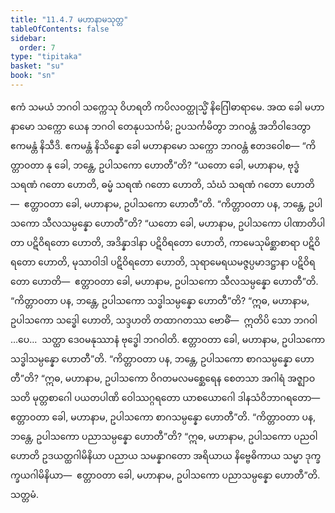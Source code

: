```yaml
---
title: "11.4.7 မဟာနာမသုတ္တ"
tableOfContents: false
sidebar:
  order: 7
type: "tipitaka"
basket: "su"
book: "sn"
---
```



<DynamicBreadcrumb />

<Division number="1033" book="sn" e="ch" v="18" p="433">

<Paragraph number="2022" book="sn">
ဧကံ သမယံ ဘဂဝါ သက္ကေသု ဝိဟရတိ ကပိလဝတ္ထုသ္မိံ နိဂြေါဓာရာမေ. အထ ခေါ မဟာနာမော သက္ကော ယေန ဘဂဝါ တေနုပသင်္ကမိ; ဥပသင်္ကမိတွာ ဘဂဝန္တံ အဘိဝါဒေတွာ ဧကမန္တံ နိသီဒိ. ဧကမန္တံ နိသိန္နော ခေါ မဟာနာမော သက္ကော ဘဂဝန္တံ ဧတဒဝေါစ—
</Paragraph>

<Paragraph number="2023" book="sn">
“ကိတ္တာဝတာ နု ခေါ, ဘန္တေ, ဥပါသကော ဟောတီ”တိ? “ယတော ခေါ, မဟာနာမ, ဗုဒ္ဓံ သရဏံ ဂတော ဟောတိ, ဓမ္မံ သရဏံ ဂတော ဟောတိ, သံဃံ သရဏံ ဂတော ဟောတိ—  ဧတ္တာဝတာ ခေါ, မဟာနာမ, ဥပါသကော ဟောတီ”တိ.
</Paragraph>

<Paragraph number="2024" book="sn">
“ကိတ္တာဝတာ ပန, ဘန္တေ, ဥပါသကော သီလသမ္ပန္နော ဟောတီ”တိ? “ယတော ခေါ, မဟာနာမ, ဥပါသကော ပါဏာတိပါတာ ပဋိဝိရတော ဟောတိ, အဒိန္နာဒါနာ ပဋိဝိရတော ဟောတိ, ကာမေသုမိစ္ဆာစာရာ ပဋိဝိရတော ဟောတိ, မုသာဝါဒါ ပဋိဝိရတော ဟောတိ, သုရာမေရယမဇ္ဇပ္ပမာဒဋ္ဌာနာ ပဋိဝိရတော ဟောတိ—  ဧတ္တာဝတာ ခေါ, မဟာနာမ, ဥပါသကော သီလသမ္ပန္နော ဟောတီ”တိ.
</Paragraph>

<Paragraph number="2025" book="sn">
“ကိတ္တာဝတာ ပန, ဘန္တေ, ဥပါသကော သဒ္ဓါသမ္ပန္နော ဟောတီ”တိ? “ဣဓ, မဟာနာမ, ဥပါသကော သဒ္ဓေါ ဟောတိ, သဒ္ဒဟတိ တထာဂတဿ ဗောဓိံ—  ဣတိပိ သော ဘဂဝါ …ပေ…  သတ္ထာ ဒေဝမနုဿာနံ ဗုဒ္ဓေါ ဘဂဝါတိ. ဧတ္တာဝတာ ခေါ, မဟာနာမ, ဥပါသကော သဒ္ဓါသမ္ပန္နော ဟောတီ”တိ.
</Paragraph>

<Paragraph number="2026" book="sn">
“ကိတ္တာဝတာ ပန, ဘန္တေ, ဥပါသကော စာဂသမ္ပန္နော ဟောတီ”တိ? “ဣဓ, မဟာနာမ, ဥပါသကော ဝိဂတမလမစ္ဆေရေန စေတသာ အဂါရံ အဇ္ဈာဝသတိ မုတ္တစာဂေါ ပယတပါဏိ ဝေါဿဂ္ဂရတော ယာစယောဂေါ ဒါနသံဝိဘာဂရတော—  ဧတ္တာဝတာ ခေါ, မဟာနာမ, ဥပါသကော စာဂသမ္ပန္နော ဟောတီ”တိ.
</Paragraph>

<Paragraph number="2027" book="sn">
“ကိတ္တာဝတာ ပန, ဘန္တေ, ဥပါသကော ပညာသမ္ပန္နော ဟောတီ”တိ? “ဣဓ, မဟာနာမ, ဥပါသကော ပညဝါ ဟောတိ ဥဒယတ္ထဂါမိနိယာ ပညာယ သမန္နာဂတော အရိယာယ နိဗ္ဗေဓိကာယ သမ္မာ ဒုက္ခက္ခယဂါမိနိယာ—  ဧတ္တာဝတာ ခေါ, မဟာနာမ, ဥပါသကော ပညာသမ္ပန္နော ဟောတီ”တိ.

</Paragraph>
</Division>

<Paragraph number="2028" type="center" book="sn">
သတ္တမံ.
</Paragraph>